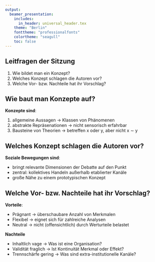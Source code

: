 ```yaml
---
output:
  beamer_presentation:
    includes:
      in_header: universal_header.tex
    theme: "Berlin"
    fonttheme: "professionalfonts"
    colortheme: "seagull"
    toc: false
---
```


\subtitle{Zusammenfassung vom 29. April}
\date{6. Mai 2019}

\maketitle

## Leitfragen der Sitzung

1. Wie bildet man ein Konzept?
2. Welches Konzept schlagen die Autoren vor?
3. Welche Vor- bzw. Nachteile hat ihr Vorschlag?

## Wie baut man Konzepte auf?

**Konzepte sind**:

1. allgemeine Aussagen $\rightarrow$ Klassen von Phänomenen
2. abstrakte Repräsenationen $\rightarrow$ nicht sensorisch erfahrbar
3. Bausteine von Theorien $\rightarrow$ betreffen x oder y, aber nicht x $\sim$ y

\vfill
\begin{columns}
  \begin{column}{.5\textwidth}
  \textbf{(a) Klassische Konzepte}
  \begin{itemize}
    \item formulieren Merkmale
    \item regelbasierte Hierarchie
    \item $\rightarrow$ notw. \& hinr. Bdg.
  \end{itemize}
  \end{column}
  \begin{column}{.5\textwidth}
  \textbf{(b) Prototypische Konzepte}
  \begin{itemize}
    \item formulieren Merkmale
    \item Verteilung statt Hierarchie
    \item $\rightarrow$ Familienähnlichkeiten
  \end{itemize}
  \end{column}
\end{columns}

## Welches Konzept schlagen die Autoren vor?

**Soziale Bewegungen sind**:
\begin{quote}
    ``\textbf{collectivities acting} with some degree of \textbf{organization}
    and \textbf{continuity} \textbf{outside of institutional or organizational
    channels} for the purpose of \textbf{challenging or defending extant
    authority}, whether it is institutionally or culturally based, in the
    group, organization, society, culture, or world order which they are a
    part.'' (11)
\end{quote}

+ bringt relevante Dimensionen der Debatte auf den Punkt
+ zentral: kollektives Handeln außerhalb etablierter Kanäle
+ große Nähe zu einem prototypischen Konzept

## Welche Vor- bzw. Nachteile hat ihr Vorschlag?

**Vorteile**:

+ Prägnant $\rightarrow$ überschaubare Anzahl von Merkmalen
+ Flexibel $\rightarrow$ eignet sich für zahlreiche Analysen
+ Neutral $\rightarrow$ nicht (offensichtlich) durch Werturteile belastet

**Nachteile**

+ Inhaltlich vage $\rightarrow$ Was ist eine Organisation?
+ Validität fraglich $\rightarrow$ Ist Kontinuität Merkmal oder Effekt?
+ Trennschärfe gering $\rightarrow$ Was sind extra-institutionelle Kanäle?